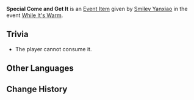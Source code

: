 {{Item Infobox
|id           = 100660
|image        = Item Come and Get It.png
|type         = Quest Items
|group        = Event Items
|description  = A [[Come and Get It]] that looks delicious. Specially-made or not, Come and Get It always tastes terrible cold.
|source1      = Given during [[While It's Warm]] (Day 4)
|source2      = Given during [[While It's Warm]] (Day 5)
|event        = While It's Warm
|related_type = Variant
|related_item = Come and Get It
}}
'''Special Come and Get It''' is an [[Event Item]] given by [[Smiley Yanxiao]] in the event [[While It's Warm]].

==Trivia==
* The player cannot consume it.

==Other Languages==
{{Other Languages
|default_hidden = 1
|en      = Special Come and Get It
|zhs     = 特制的来来菜
|zhs_rm  = Tèzhì de Láilái-cài
|zht     = 特製的來來菜
|zht_rm  = Tèzhì de Láilái-cài
|ja      = 特製お食べくだ菜
|ja_rm   = Tokusei O-tabekudasai
|ko      = 특제 흥얼채
|es      = ¡Ven por ello! especial
|fr      = Ramen Alézi spécial
|ru      = Особая налетайка
|th      = Come and Get It สูตรพิเศษ
|th_rm   = Come and Get It Sut Phiset
|vi      = Món Nào Nào Đặc Chế
|de      = Besondere Schüssel Buntes
|id      = Come and Get It Spesial
|pt      = "Venha por Ela" Especial
}}

==Change History==
{{Change History|1.1}}